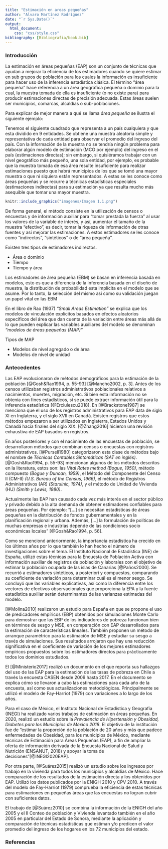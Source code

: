 ```yaml
---
title: "Estimación en areas pequeñas"
author: "Alvaro Martínez Rodríguez"
date: "`r Sys.Date()`"
output:
  html_document:
    css: "css/style.css"
bibliography: [Bibliografia/book.bib]
---
```


### Introducción {-}

La estimación en áreas pequeñas (EAP) son un conjunto de técnicas que ayudan a mejorar la eficiencia de los estimadores cuando se quiere estimar en sub grupos de población para los cuales la información es insuficiente para hacer uso de la inferencia estadística clásica. El término "área pequeña" hace referencia a un área geográfica pequeña o dominio para la cual, la muestra tomada de ella es insuficiente (o no existe para) para producir estimaciones directas de precisión adecuada. Estas áreas suelen ser municipios, comarcas, alcaldías o sub-poblaciones.

Para explicar de mejor manera a qué se llama _área pequeña_ se ilustra el siguiente ejemplo:

Tenemos el siguiente cuadrado que representa a un país cualquiera y que esta dividido en 9 entidades. Se obtiene una muestra aleatoria simple y representativa de cada entidad para observar el promedio del ingreso del país. Con la información de la muestra no se tendría ningún problema para elaborar algún modelo de estimación (MCO por ejemplo) del ingreso en el país (estimaciones directas); sin embargo, si quisiéramos trabajar con un nivel geográfico más pequeño, una sola entidad, por ejemplo, es probable que la muestra tomada de esa área resulte insuficiente para realizar estimaciones puesto que habrá municipios de los que se tomó una mayor muestra o que ni siquiera están representados. A estas se les conoce como áreas pequeñas y se recurre a técnicas estadísticas especiales (estimaciones indirectas) para su estimación ya que resulta mucho más asequible que tomar una mayor muestra.
  
```r
knitr::include_graphics("imagenes/Imagen 1.1.png")
```

De forma general, el método consiste en la utilización de censos o encuestas y de información auxiliar para "tomar prestada la fuerza" al usar los valores de la variable de interés, y así, aumentar el tamaño de la muestra "efectivo", es decir, tomar la riqueza de información de otras fuentes y así mejorar las estimaciones. A estos estimadores se les conoce como "indirectos", "sintéticos" o de "área pequeña".

Existen tres tipos de estimadores indirectos.
 
  - Área o dominio
  - Tiempo
  - Tiempo y área
  
Los estimadores de área pequeña (EBM) se basan en inferencia basada en modelos, esto es que a diferencia de la inferencia basada en el diseño de muestra, la distribución de probabilidad esta implícita en el modelo que se asume. Por lo tanto, la selección del mismo asi como su validación juegan un papel vital en las EBM

En el libro de Rao (1937) _"Small Areas Estimation"_ se explica que los modelos de vinculación explícitos basados en efectos aleatorios específicos del área que dan cuenta de la variación entre áreas más allá de lo que pueden explicar las variables auxiliares del modelo se denominan _"modelos de áreas pequeñas (MAP)"_

Tipos de MAP

  - Modelos de nivel agregado o de área
  - Modelos de nivel de unidad
  
### Antecedentes {-}

Las EAP evolucionaron de métodos demográficos para la estimación de la población [@Gosh&Rao1994, p. 55-93] [@Mancho2002, p. 3]. Antes de los censos utilizaban registros administrativos poblacionales relativos a nacimientos, muertes, migración, etc. Si bien esta información no se obtenía con fines estadísticos, sí se puede extraer información útil para la inferencia estadística [@Erciulescu2018]. En [@Brackstone1987] se menciona que el uso de los registros administrativos para EAP data de siglo XI en Inglaterra, y el siglo XVII en Canadá. Existen registros que estos métodos empezaron a ser utilizados en Inglaterra, Estados Unidos y Canadá hacia finales del siglo XIX. [@Zhang2016] hicieron una revisión exhaustiva de EAP basados en registros.

En años posteriores y con el nacimiento de las encuestas de población, se desarrollaron métodos que combinan censos o encuestas con registros administrativos. [@Pursell1980] categorizaron esta clase de métodos bajo el nombre de _Técnicas Contables Sintomáticas (SAT en inglés)_. [@Gosh&Rao1994, p. 55-93] mencionan algunos de los métodos descritos en la literatura, estos son: las _Vital Rates method _ _(Bogue, 1950)_, método compuesto _(Bogue y Duncan, 1959)_, el Método del Componente del Censo II (CM-II) _(U.S. Bureau of the Census, 1966)_, el método de Registros Administrativos (AR) _(Starsinic, 1974)_, y el método de Unidad de Vivienda (HU) _(Smith y Lewis, 1980)_.

Actualmente las EAP han causado cada vez más interés en el sector público y privado debido a la alta demanda de obtener estimadores confiables para áreas pequeñas. Por ejemplo: "[...] se necesitan estadísticas de áreas pequeñas en la distribución de fondos gubernamentales y en la planificación regional y urbana. Además, [...] la formulación de políticas de muchas empresas e industrias depende de las condiciones socio económicas locales" [@Gosh&Rao1994, p. 56].

Como se mencionó anteriormente, la importancia estadística ha crecido en los últimos años por lo que también lo han hecho el número de investigaciones sobre el tema. El Instituto Nacional de Estadística (INE) de España,  utilizó estas técnicas para la Encuesta de Población Activa con información auxiliar de registros de población y laborales con el objetivo de estimar la población ocupada de las islas de Canarias [@Paños2000]. Se recurrió a estimadores sintéticos, a posteriori y compuestos, comparando su coeficiente de variación para determinar cuál es el menor sesgo. Se concluyó que las variables explicativas, así como la diferencia entre los vectores de efectivos observacionales que proporciona la EPA y la fuente estadística auxiliar serán determinantes de las varianzas estimadas del modelo.

[@Molina2010] realizaron un estudio para España en que se propone el uso de predicadores empíricos (EBP) obtenidos por simulaciones Monte Carlo para demostrar que las EBP de los indicadores de pobreza funcionan bien en términos de sesgo y MSE, en comparación con EAP desarrollados para la estimación de características lineales. También proponen un método de arranque paramétrico para la estimación de MSE y estudiar su sesgo a través de simulaciones. Sus resultados arrojaron que hay una reducción significativa en el coeficiente de variación de los mejores estimadores empíricos propuestos sobre los estimadores directos para prácticamente todos los dominios estudiados.

El [@Ministerio2017] realizó un documento en el que reporta sus hallazgos del uso de las EAP para la estimación de las tasas de pobreza en Chile a través la encuesta CASEN desde 2009 hasta 2017. En el documento se explica cómo se llevaron a cabo las estimaciones para cada año de la encuesta, así como sus actualizaciones metodológicas. Principalmente se utilizó el modelo de Fay-Harriot (1979) con variaciones a lo largo de los años.

Para el caso de México, el Instituto Nacional de Estadística y Geografía (INEGI) ha realizado varios trabajos de estimación en áreas pequeñas. En 2020, realizó un estudio sobre la _Prevalencia de Hipertensión y Obesidad, Diabetes para los Municipios de México 2018_. El objetivo de la institución fue de "estimar la proporción de la población de 20 años y más que padece enfermedades de Obesidad, para los municipios de México, mediante técnicas de Estimación para Áreas Pequeñas (EAP), a fin de ampliar la oferta de información derivada de la Encuesta Nacional de Salud y Nutrición (ENSANUT, 2018) y apoyar la toma de decisiones"[@INEGI2020EAP]. 

Por otra parte, [@Suárez2015] realizó un estudio sobre los ingresos por trabajo en la vivienda para todos los municipios y alcaldías de México. Hace comparación de los resultados de la estimación directa y los obtenidos por EAP. Utilizó los datos publicados por la ENIGH 2010 y CPV 2010. A través del modelo de Fay-Harriot (1979) comprueba la eficiencia de estas técnicas para estimaciones en pequeñas áreas que las encuestas no logran cubrir con suficientes datos.
 
El trabajo de [@Suárez2010] se combina la información de la ENIGH del año 2005 y el II Conteo de población y Vivienda levantado también en el año 2005 en particular del Estado de Sonora, mediante la aplicación y comparación de técnicas estadísticas que estiman y/o predicen el valor promedio del ingreso de los hogares en los 72 municipios del estado.

### Referencias